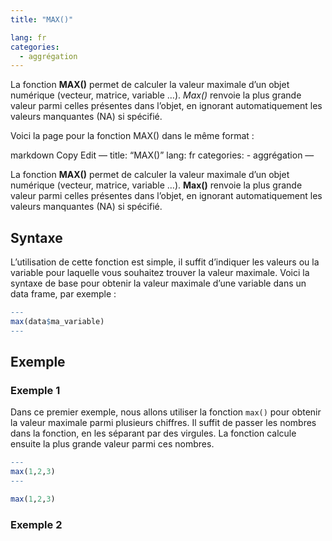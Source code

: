 ```yaml
---
title: "MAX()"

lang: fr
categories:
  - aggrégation
---
```


La fonction **MAX()** permet de calculer la valeur maximale d’un objet numérique (vecteur, matrice, variable ...). *Max()* renvoie la plus grande valeur parmi celles présentes dans l’objet, en ignorant automatiquement les valeurs manquantes (NA) si spécifié.


Voici la page pour la fonction MAX() dans le même format :

markdown
Copy
Edit
---
title: "MAX()"
lang: fr
categories:
  - aggrégation
---

La fonction **MAX()** permet de calculer la valeur maximale d’un objet numérique (vecteur, matrice, variable ...). **Max()** renvoie la plus grande valeur parmi celles présentes dans l’objet, en ignorant automatiquement les valeurs manquantes (NA) si spécifié.

## Syntaxe

L’utilisation de cette fonction est simple, il suffit d'indiquer les valeurs ou la variable pour laquelle vous souhaitez trouver la valeur maximale. Voici la syntaxe de base pour obtenir la valeur maximale d’une variable dans un data frame, par exemple :

``` r
---
max(data$ma_variable)
---
```

## Exemple

### Exemple 1

Dans ce premier exemple, nous allons utiliser la fonction `max()` pour obtenir la valeur maximale parmi plusieurs chiffres. Il suffit de passer les nombres dans la fonction, en les séparant par des virgules. La fonction calcule ensuite la plus grande valeur parmi ces nombres.

``` r
---
max(1,2,3)
---
```

```r
max(1,2,3)
```

### Exemple 2








